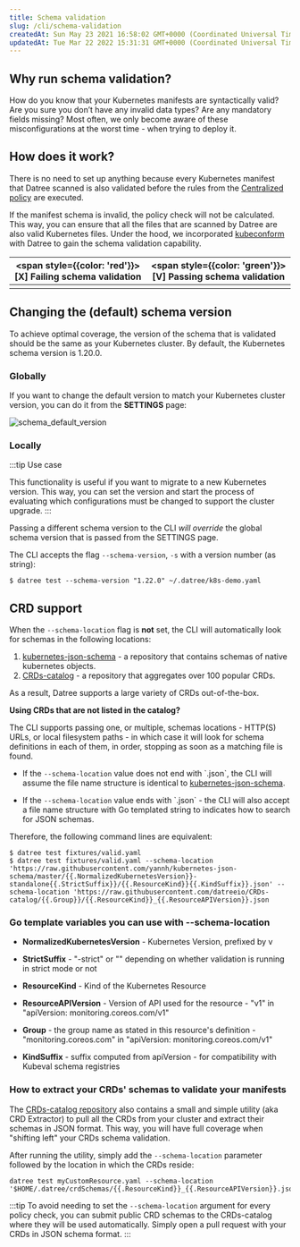 ```yaml
---
title: Schema validation
slug: /cli/schema-validation
createdAt: Sun May 23 2021 16:58:02 GMT+0000 (Coordinated Universal Time)
updatedAt: Tue Mar 22 2022 15:31:31 GMT+0000 (Coordinated Universal Time)
---
```


## Why run schema validation?

How do you know that your Kubernetes manifests are syntactically valid? Are you sure you don’t have any invalid data types? Are any mandatory fields missing? Most often, we only become aware of these misconfigurations at the worst time - when trying to deploy it.&#x20;

## How does it work?

There is no need to set up anything because every Kubernetes manifest that Datree scanned is also validated before the rules from the [Centralized policy](/dashboard/policies) are executed. &#x20;

If the manifest schema is invalid, the policy check will not be calculated. This way, you can ensure that all the files that are scanned by Datree are also valid Kubernetes files. Under the hood, we incorporated [kubeconform](https://github.com/yannh/kubeconform) with Datree to gain the schema validation capability.

| <span style={{color: 'red'}}>[X]</span> **Failing schema validation** | <span style={{color: 'green'}}>[V]</span> **Passing schema validation** |
| :-------------------------------------------------------------------: | :---------------------------------------------------------------------: |
|         <img src='/img/cli/schema-validation/1.png' alt='' />         |          <img src='/img/cli/schema-validation/2.png' alt='' />          |

## Changing the (default) schema version

To achieve optimal coverage, the version of the schema that is validated should be the same as your Kubernetes cluster. By default, the Kubernetes schema version is 1.20.0.&#x20;

### Globally

If you want to change the default version to match your Kubernetes cluster version, you can do it from the **SETTINGS** page:

![schema_default_version](/img/cli/schema-validation/3.png)

### Locally

:::tip Use case

This functionality is useful if you want to migrate to a new Kubernetes version. This way, you can set the version and start the process of evaluating which configurations must be changed to support the cluster upgrade.
:::

Passing a different schema version to the CLI _will override_ the global schema version that is passed from the SETTINGS page.&#x20;

The CLI accepts the flag `--schema-version`, `-s` with a version number (as string):

```terminal
$ datree test --schema-version "1.22.0" ~/.datree/k8s-demo.yaml
```

## CRD support

When the `--schema-location` flag is **not** set, the CLI will automatically look for schemas in the following locations:

1. [kubernetes-json-schema](https://github.com/yannh/kubernetes-json-schema) - a repository that contains schemas of native kubernetes objects.
2. [CRDs-catalog](https://github.com/datreeio/crds-catalog) - a repository that aggregates over 100 popular CRDs.

As a result, Datree supports a large variety of CRDs out-of-the-box.

**Using CRDs that are not listed in the catalog?**

The CLI supports passing one, or multiple, schemas locations - HTTP(S) URLs, or local filesystem paths - in which case it will look for schema definitions in each of them, in order, stopping as soon as a matching file is found.

- If the `--schema-location` value does not end with \`.json\`, the CLI will assume the file name structure is identical to [kubernetes-json-schema](https://github.com/yannh/kubernetes-json-schema).

- If the `--schema-location` value ends with \`.json\` - the CLI will also accept a file name structure with Go templated string to indicates how to search for JSON schemas.

Therefore, the following command lines are equivalent:

```terminal
$ datree test fixtures/valid.yaml
$ datree test fixtures/valid.yaml --schema-location 'https://raw.githubusercontent.com/yannh/kubernetes-json-schema/master/{{.NormalizedKubernetesVersion}}-standalone{{.StrictSuffix}}/{{.ResourceKind}}{{.KindSuffix}}.json' --schema-location 'https://raw.githubusercontent.com/datreeio/CRDs-catalog/{{.Group}}/{{.ResourceKind}}_{{.ResourceAPIVersion}}.json
```

### Go template variables you can use with --schema-location

- **NormalizedKubernetesVersion** - Kubernetes Version, prefixed by v

- **StrictSuffix** - "-strict" or "" depending on whether validation is running in strict mode or not

- **ResourceKind** - Kind of the Kubernetes Resource

- **ResourceAPIVersion** - Version of API used for the resource - "v1" in "apiVersion: monitoring.coreos.com/v1"

- **Group** - the group name as stated in this resource's definition - "monitoring.coreos.com" in "apiVersion: monitoring.coreos.com/v1"

- **KindSuffix** - suffix computed from apiVersion - for compatibility with Kubeval schema registries

### How to extract your CRDs' schemas to validate your manifests

The [CRDs-catalog repository](https://github.com/datreeio/CRDs-catalog#crd-extractor) also contains a small and simple utility (aka CRD Extractor) to pull all the CRDs from your cluster and extract their schemas in JSON format. This way, you will have full coverage when "shifting left" your CRDs schema validation.

After running the utility, simply add the `--schema-location` parameter followed by the location in which the CRDs reside:

```
datree test myCustomResource.yaml --schema-location '$HOME/.datree/crdSchemas/{{.ResourceKind}}_{{.ResourceAPIVersion}}.json'
```

:::tip
To avoid needing to set the `--schema-location` argument for every policy check, you can submit public CRD schemas to the CRDs-catalog where they will be used automatically. Simply open a pull request with your CRDs in JSON schema format.
:::
